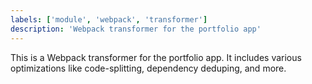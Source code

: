 ```yaml
---
labels: ['module', 'webpack', 'transformer']
description: 'Webpack transformer for the portfolio app'
---
```


This is a Webpack transformer for the portfolio app.
It includes various optimizations like code-splitting, dependency deduping, and more.
